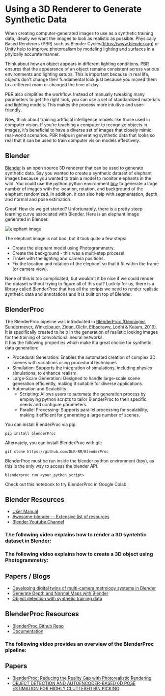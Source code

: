 # Using a 3D Renderer to Generate Synthetic Data

When creating computer-generated images to use as a synthetic training data, ideally we want the images to look as realistic as possible.
Physically Based Renderers (PBR) such as Blender Cycles(https://www.blender.org)
or [Unity](https://unity.com) help to improve photorealism by modeling lighting and surfaces in a phyically accurate manner.

Think about how an object appears in different lighting conditions. PBR ensures that the appearance of an object remains consistent
across various environments and lighting setups. This is important because in real life, objects don't change their fundamental look
just because you moved them to a different room or changed the time of day.

PBR also simplifies the workflow. Instead of manually tweaking many parameters to get the right look,
you can use a set of standardized materials and lighting models.
This makes the process more intuitive and user-friendly.

Now, think about training artificial intelligence models like those used in computer vision.
If you're teaching a computer to recognize objects in images, it's beneficial to have a diverse set of
images that closely mimic real-world scenarios. PBR helps in generating synthetic data that looks so real that it can be used
to train computer vision models effectively.

## Blender

[Blender](https://www.blender.org) is an open source 3D renderer that can be used to generate synthetic data. Say you wanted to create a synthetic
dataset of elephant images because you wanted to train a model to monitor elephants in the wild. You could use the python python environment [bpy](https://docs.blender.org/api/current/info_advanced_blender_as_bpy.html) to generate
a large number of images with the location, rotation, and background of the elephant randomized.
In addition, it can also help with segmentation, depth, and normal and pose estimation.

Great! How do we get started? Unfortunately, there is a pretty steep learning curve associated with Blender.
Here is an elephant image generated in Blender.

![elephant image](URL)

The elephant image is not bad, but it took quite a few steps:

- Create the elephant model using Photogrammetry.
- Create the background - this was a multi-step process!
- Tinker with the lighting and camera positions.
- Fix the location and rotation of the elephant so that it fit within the frame (or camera view).

None of this is too complicated, but wouldn't it be nice if we could render the dataset without trying to figure all of this out?
Luckily for us, there is a library called BlenderProc that has all the scripts we need to render realistic synthetic data and annotations and it is built on top of Blender.

## BlenderProc

The BlenderProc pipeline was introducted in [BlenderProc (Denninger, Sundermeyer, Winkelbauer, Zidan, Olefir, Elbadrawy, Lodhi & Katam, 2019)](https://arxiv.org/abs/1911.01911).
It is specifically created to help in the generation of realistic looking images for the training of convolutional neural networks.  
 It has the following properties which make it a great choice for synthetic data generation:

- Procedural Generation: Enables the automated creation of complex 3D scenes with variations using procedural techniques.
- Simulation: Supports the integration of simulations, including physics simulations, to enhance realism.
- Large-Scale Generation: Designed to handle large-scale scene generation efficiently, making it suitable for diverse applications.
- Automation and Scalability:
  - Scripting: Allows users to automate the generation process by employing python scripts to tailor BlenderProc to their specific needs and configure parameters.
  - Parallel Processing: Supports parallel processing for scalability, making it efficient for generating a large number of scenes.

You can install BlenderProc via pip:

`pip install blenderProc`

Alternately, you can install BlenderProc with git:

`git clone https://github.com/DLR-RM/BlenderProc`

BlenderProc must be run inside the blender python environment (bpy), as this is the only way to access the blender API.

`blenderproc run <your_python_script>`

Check out this notebook to try BlenderProc in Google Colab.

## Blender Resources

- [User Manual](https://docs.blender.org/manual/en/latest/0)
- [Awesome-blender -- Extensive list of resources](https://awesome-blender.netlify.app)
- [Blender Youtube Channel](https://www.youtube.com/@BlenderOfficial)

### The following video explains how to render a 3D syntehtic dataset in Blender:

<Youtube id="E1Pqpfg5kSo" />

### The following video explains how to create a 3D object using Photogrammetry:

<Youtube id="Pcqokf3PG_4" />

## Papers / Blogs

- [Developing digital twins of multi-camera metrology systems in Blender](https://iopscience.iop.org/article/10.1088/1361-6501/acc59e/pdf_)
- [Generate Depth and Normal Maps with Blender](https://www.saifkhichi.com/blog/blender-depth-map-surface-normals)
- [Object detection with synthetic training data](https://medium.com/rowden/object-detection-with-synthetic-training-data-f6735a5a34bc)

## BlenderProc Resources

- [BlenderProc Github Repo](https://github.com/DLR-RM/BlenderProc)
- [Documentation](https://dlr-rm.github.io/BlenderProc/)

### The following video provides an overview of the BlenderProc pipeline:

<Youtube id="1AvY_iS6xQA" />

## Papers

- [BlenderProc: Reducing the Reality Gap with Photorealistic Rendering](https://elib.dlr.de/139317/1/denninger.pdf)
- [OBJECT DETECTION AND AUTOENCODER-BASED 6D POSE ESTIMATION FOR HIGHLY CLUTTERED BIN PICKING](https://arxiv.org/pdf/2106.08045.pdf)
